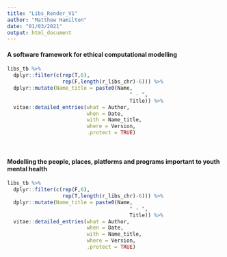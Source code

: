 ```yaml
---
title: "Libs_Render_V1"
author: "Matthew Hamilton"
date: "01/03/2021"
output: html_document
---
```


#### A software framework for ethical computational modelling

```r
libs_tb %>% 
  dplyr::filter(c(rep(T,6),
                  rep(F,length(r_libs_chr)-6))) %>%
  dplyr::mutate(Name_title = paste0(Name,
                                        " - ",
                                        Title)) %>%
  vitae::detailed_entries(what = Author,
                          when = Date,
                          with = Name_title,
                          where = Version,
                          .protect = TRUE)
```  

&nbsp;

#### Modelling the people, places, platforms and programs important to youth mental health

```r
libs_tb %>% 
  dplyr::filter(c(rep(F,6),
                  rep(T,length(r_libs_chr)-6))) %>%
  dplyr::mutate(Name_title = paste0(Name,
                                        " - ",
                                        Title)) %>%
  vitae::detailed_entries(what = Author,
                          when = Date,
                          with = Name_title,
                          where = Version,
                          .protect = TRUE)
```  